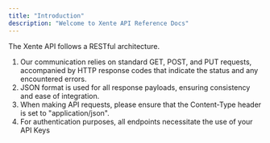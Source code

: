 ```yaml
---
title: "Introduction"
description: "Welcome to Xente API Reference Docs"
---
```



The Xente API follows a RESTful architecture.

1. Our communication relies on standard GET, POST, and PUT requests, accompanied by HTTP response codes that indicate the status and any encountered errors.
2. JSON format is used for all response payloads, ensuring consistency and ease of integration.
3. When making API requests, please ensure that the Content-Type header is set to "application/json".
4. For authentication purposes, all endpoints necessitate the use of your API Keys
